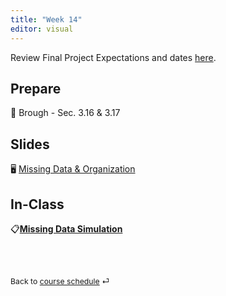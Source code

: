 ```yaml
---
title: "Week 14"
editor: visual
---
```


::: callout-important
Review Final Project Expectations and dates [here](https://dharaden.github.io/psyc641-s25/project/final-proj-desc.html).
:::

## Prepare

📖 Brough - Sec. 3.16 & 3.17

## Slides

🖥️ [Missing Data & Organization](/slides/lec-14.html)

## In-Class

📋[**Missing Data Simulation**](/slides/research_deep_dive_activity.qmd)

<br><br>

::: {style="font-size: 0.875em;"}
Back to [course schedule](/ "Course schedule") ⏎
:::
